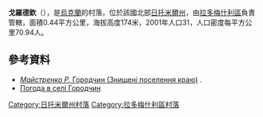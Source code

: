 {{coord|50|37|30|N|29|12|7|E|scale:30000|display=title}}

'''戈羅德欽'''（{{lang-uk|Городчин}}），是[[烏克蘭|烏克蘭]]的村落，位於該國北部[[日托米爾州|日托米爾州]]，由[[拉多梅什利區|拉多梅什利區]]負責管轄，面積0.44平方公里，海拔高度174米，2001年人口31，人口密度每平方公里70.94人。

==參考資料==
* [http://town-and-people.livejournal.com/27646.html ''Майстренко Р.'' Городчин (Знищені поселення краю)] {{Wayback|url=http://town-and-people.livejournal.com/27646.html |date=20180207181806 }}. 
* [http://weather.in.ua/ua/zhitomirskaja/5688 Погода в селі Городчин] {{Wayback|url=http://weather.in.ua/ua/zhitomirskaja/5688 |date=20111219162726 }}

{{DEFAULTSORT:Городчин}}
[[Category:日托米爾州村落|Category:日托米爾州村落]]
[[Category:拉多梅什利區村落|Category:拉多梅什利區村落]]


{{Zhytomyr-geo-stub}}
